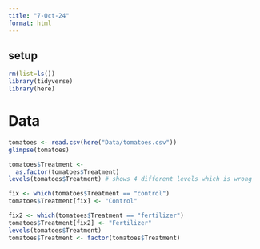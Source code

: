 ```yaml
---
title: "7-Oct-24"
format: html
---
```


## setup
```r
rm(list=ls())
library(tidyverse)
library(here)
```

# Data
```r
tomatoes <- read.csv(here("Data/tomatoes.csv"))
glimpse(tomatoes)
```


```r
tomatoes$Treatment <- 
  as.factor(tomatoes$Treatment)
levels(tomatoes$Treatment) # shows 4 different levels which is wrong

fix <- which(tomatoes$Treatment == "control")
tomatoes$Treatment[fix] <- "Control"

fix2 <- which(tomatoes$Treatment == "fertilizer")
tomatoes$Treatment[fix2] <- "Fertilizer"
levels(tomatoes$Treatment)
tomatoes$Treatment <- factor(tomatoes$Treatment)
```

